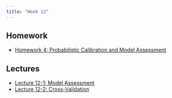 ```yaml
---
title: "Week 12"
---
```


## Homework

- [Homework 4: Probabilistic Calibration and Model Assessment](../assignments/hw04/hw04.qmd)

## Lectures

- [Lecture 12-1: Model Assessment](../slides/lecture12-1.qmd)
- [Lecture 12-2: Cross-Validation](../slides/lecture12-2.qmd)



